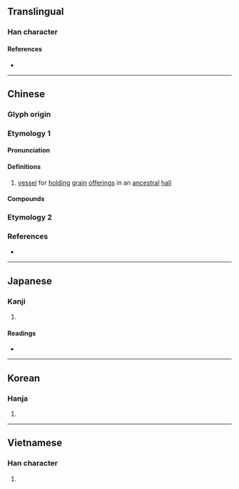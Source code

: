 {{also|琏}}
{{character info}}
{{character info|0xF994}}
==Translingual==

===Han character===
{{Han char|rn=96|rad=玉|as=11|sn=15|four=15130|canj=MGYJJ|ids=⿰𤣩連}}

====References====
* {{Han ref|kx=0741.080|dkj=21206|dj=1150.260|hdz=21130.110|uh=7489|ud=29833|bh=E6A3|bd=59043}}

----

==Chinese==
{{zh-forms|s=琏}}

===Glyph origin===
{{Han etym}}

===Etymology 1===

====Pronunciation====
{{zh-pron
|m=liǎn
|c=lin5
|mc=y
|oc=y
|cat=n
}}

====Definitions====
{{zh-hanzi}}

# [[vessel]] for [[hold]]ing [[grain]] [[offering]]s in an [[ancestral]] [[hall]]

====Compounds====
{{zh-der|瑚璉器|瑚璉|瑚璉之器}}

===Etymology 2===
{{zh-see|連|v}}

===References===
* {{R:yue:mfccd}}

----

==Japanese==

===Kanji===
{{ja-kanji|grade=|rs=玉11}}

# {{rfdef|ja|sort=玉11}}

====Readings====
* {{ja-readings|on=[[りん]] (rin)|kun=[[うつわ]] (utsuwa)|nanori=}}

----

==Korean==

===Hanja===
{{ko-hanja|hangeul=[[련]]>[[연]]|eumhun=|rv=ryeon>yeon|mr=ryŏn>yŏn|y=lyen>yen}}

# {{rfdef|ko|sort=玉11}}

----

==Vietnamese==

===Han character===
{{vi-hantu|[[liễn]]|rs=玉11}}

# {{rfdef|vi|sort=玉11}}
